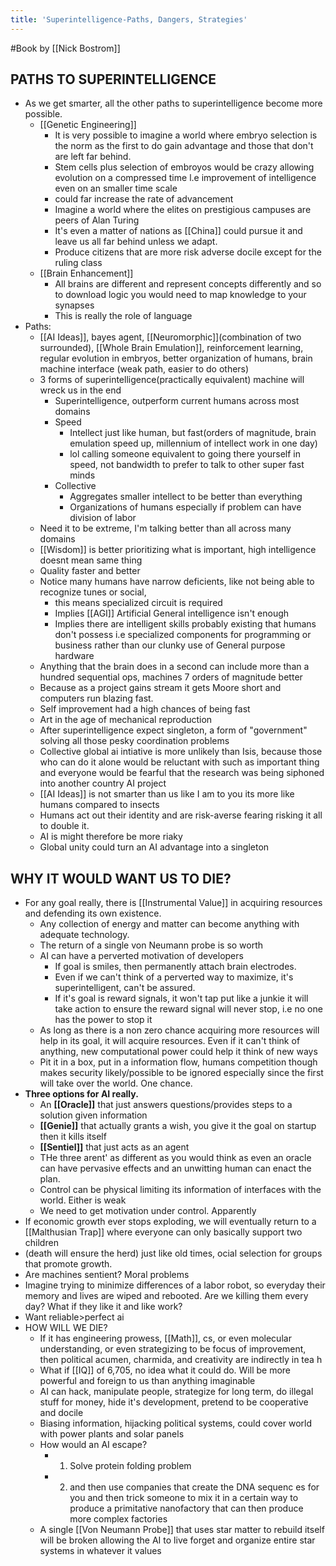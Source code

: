 ```yaml
---
title: 'Superintelligence-Paths, Dangers, Strategies'
---
```


#Book by [[Nick Bostrom]]

## PATHS TO SUPERINTELLIGENCE
- As we get smarter, all the other paths to superintelligence become more possible.
    - [[Genetic Engineering]]
        - It is very possible to imagine a world where embryo selection is the norm as the first to do gain advantage and those that don't are left far behind. 
        - Stem cells plus selection of embroyos would be crazy allowing evolution on a compressed time l.e improvement of intelligence even on an smaller time scale 
        - could far increase the rate of advancement
        - Imagine a world where the elites on prestigious campuses are peers of Alan Turing
        - It's even a matter of nations as [[China]] could pursue it and leave us all far behind unless we adapt.
        - Produce citizens that are more risk adverse docile except for the ruling class
    - [[Brain Enhancement]]
        - All brains are different and represent concepts differently and so to download logic you would need to map knowledge to your synapses
        - This is really the role of language
- Paths:
    - [[AI Ideas]], bayes agent, [[Neuromorphic]](combination of two surrounded), [[Whole Brain Emulation]], reinforcement learning, regular evolution in embryos, better organization of humans, brain machine interface (weak path, easier to do others)
    - 3 forms of superintelligence(practically equivalent) machine will wreck us in the end
        - Superintelligence, outperform current humans across most domains
        - Speed
            - Intellect just like human, but fast(orders of magnitude, brain emulation speed up, millennium of intellect work in one day) 
            - lol calling someone equivalent to going there yourself in speed, not bandwidth to prefer to talk to other super fast minds
        - Collective
            - Aggregates smaller intellect to be better than everything
            - Organizations of humans especially if problem can have division of labor
    - Need it to be extreme, I'm talking better than all across many domains
    - [[Wisdom]] is better prioritizing what is important, high intelligence doesnt mean same thing
    - Quality faster and better
    - Notice many humans have narrow deficients, like not being able to recognize tunes or social, 
        - this means specialized circuit is required
        - Implies [[AGI]] Artificial General intelligence isn't enough
        - Implies there are intelligent skills probably existing that humans don't possess i.e specialized components for programming or business rather than our clunky use of General purpose hardware
    - Anything that the brain does in a second can include more than a hundred sequential ops, machines 7 orders of magnitude better
    - Because as a project gains stream it gets Moore short and computers run blazing fast.  
    - Self improvement had a high chances of being fast
    - Art in the age of mechanical reproduction
    - After superintelligence expect singleton, a form of "government" solving all those pesky coordination problems
    - Collective global ai intiative is more unlikely than Isis, because those who can do it alone would be reluctant with such as important thing and everyone would be fearful that the research was being siphoned into another country AI project
    - [[AI Ideas]] is not smarter than us like I am to you its more like humans compared to insects 
    - Humans act out their identity and are risk-averse fearing risking it all to double it. 
    - AI is might therefore be more riaky
    - Global unity could turn an AI advantage into a singleton
## WHY IT WOULD WANT US TO DIE?

-  For any goal really, there is [[Instrumental Value]] in acquiring resources and defending its own existence. 
    - Any collection of energy and matter can become anything with adequate technology. 
    - The return of a single von Neumann probe is so worth
    - AI can have a perverted motivation of developers
        - If goal is smiles, then permanently attach brain electrodes. 
        - Even if we can't think of a perverted way to maximize, it's superintelligent, can't be assured. 
        - If it's goal is reward signals, it won't tap put like a junkie it will take action to ensure the reward signal will never stop, i.e no one has the power to stop it
    - As long as there is a non zero chance acquiring more resources will help in its goal, it will acquire resources. Even if it can't think of anything, new computational power could help it think of new ways
    - Pit it in a box, put in a information flow, humans competition though makes security likely/possible to be ignored especially since the first will take over the world. One chance.
- **Three options for AI really.** 
    - An **[[Oracle]]** that just answers questions/provides steps to a solution given information
    - **[[Genie]]** that actually grants a wish, you give it the goal on startup then it kills itself
    - **[[Sentiel]]** that just acts as an agent
    - THe three arent' as different as you would think as even an oracle can have pervasive effects and an unwitting human can enact the plan.
    -  Control can be physical limiting its information of interfaces with the world. Either is weak 
    - We need to get motivation under control. Apparently
- If economic growth ever stops exploding, we will eventually return to a [[Malthusian Trap]] where everyone can only basically support two children 
- (death will ensure the herd) just like old times, ocial selection for groups that promote growth. 
- Are machines sentient? Moral problems
- Imagine trying to minimize differences of a labor robot, so everyday their memory and lives are wiped and rebooted. Are we killing them every day? What if they like it and like work?
- Want reliable>perfect ai
- HOW WILL WE DIE?
    - If it has engineering prowess, [[Math]], cs, or even molecular understanding, or even strategizing to be focus of improvement, then political acumen, charmida, and creativity are indirectly in tea h
    - What if [[IQ]] of 6,705, no idea what it could do. Will be more powerful and foreign to us than anything imaginable
    - AI can hack, manipulate people, strategize for long term, do illegal stuff for money, hide it's development, pretend to be cooperative and docile
    - Biasing information, hijacking political systems, could cover world with power plants and solar panels
    - How would an AI escape?
        - 1) Solve protein folding problem 
        - 2) and then use companies that create the DNA sequenc es for you and then trick someone to mix it in a certain way to produce a primitative nanofactory that can then produce more complex factories
    - A single [[Von Neumann Probe]] that uses star matter to rebuild itself will be broken allowing the AI to live forget and organize entire star systems in whatever it values
